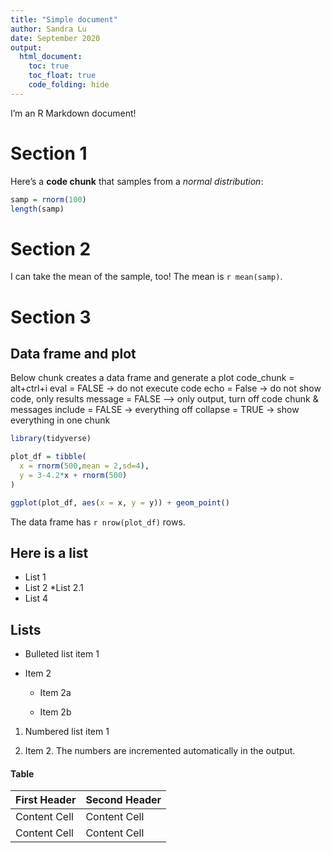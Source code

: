 ```yaml
---
title: "Simple document"
author: Sandra Lu
date: September 2020
output: 
  html_document:
    toc: true
    toc_float: true
    code_folding: hide
---
```


I'm an R Markdown document! 

# Section 1

Here's a **code chunk** that samples from 
a _normal distribution_:

```r
samp = rnorm(100)
length(samp)
```

# Section 2

I can take the mean of the sample, too!
The mean is `r mean(samp)`.

# Section 3
## Data frame and plot

Below chunk creates a data frame and generate a plot
code_chunk = alt+ctrl+i
eval = FALSE -> do not execute code
echo = False -> do not show code, only results
message = FALSE --> only output, turn off code chunk & messages
include = FALSE -> everything off
collapse = TRUE -> show everything in one chunk
```r
library(tidyverse)

plot_df = tibble(
  x = rnorm(500,mean = 2,sd=4),
  y = 3-4.2*x + rnorm(500)
)

ggplot(plot_df, aes(x = x, y = y)) + geom_point()
```

The data frame has `r nrow(plot_df)` rows.

Here is a list
--------------
* List 1
* List 2
  *List 2.1
* List 4

Lists
------------------------------------------------------------

*   Bulleted list item 1

*   Item 2

    * Item 2a

    * Item 2b

1.  Numbered list item 1

1.  Item 2. The numbers are incremented automatically in the output.

#### Table
First Header  | Second Header
------------- | -------------
Content Cell  | Content Cell
Content Cell  | Content Cell